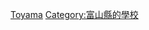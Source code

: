 {{日本行政區劃分類導航|的大學}}
{{Commonscat|Universities and colleges in Toyama prefecture}}

[[Category:日本各都道府縣的大學|Toyama]]
[[Category:富山縣的學校|Category:富山縣的學校]]